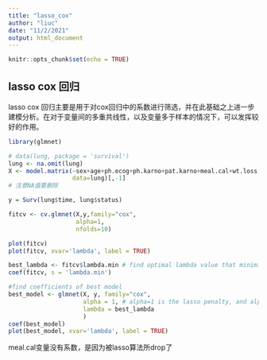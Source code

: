 ```yaml
---
title: "lasso_cox"
author: "liuc"
date: "11/2/2021"
output: html_document
---
```


```r
knitr::opts_chunk$set(echo = TRUE)
```

## lasso cox 回归

lasso cox 回归主要是用于对cox回归中的系数进行筛选，并在此基础之上进一步建模分析。在对于变量间的多重共线性，以及变量多于样本的情况下，可以发挥较好的作用。

```r
library(glmnet)

# data(lung, package = 'survival')
lung <- na.omit(lung)
X <- model.matrix(~sex+age+ph.ecog+ph.karno+pat.karno+meal.cal+wt.loss, 
                  data=lung)[,-1]
# 注意NA值要删除

y = Surv(lung$time, lung$status)
```


```r

fitcv <- cv.glmnet(X,y,family="cox", 
                   alpha=1,
                   nfolds=10)

plot(fitcv)
plot(fitcv, xvar='lambda', label = TRUE)

best_lambda <- fitcv$lambda.min # find optimal lambda value that minimizes test MSE
coef(fitcv, s = 'lambda.min')
```

```r
#find coefficients of best model
best_model <- glmnet(X, y, family="cox", 
                     alpha = 1, # alpha=1 is the lasso penalty, and alpha=0 the ridge penalty
                     lambda = best_lambda
                     )
coef(best_model)
plot(best_model, xvar='lambda', label = TRUE)
```

meal.cal变量没有系数，是因为被lasso算法所drop了


```r

```

